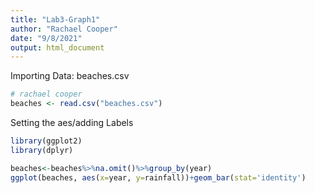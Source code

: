 ```yaml
---
title: "Lab3-Graph1"
author: "Rachael Cooper"
date: "9/8/2021"
output: html_document
---
```


Importing Data: beaches.csv
```r
# rachael cooper
beaches <- read.csv("beaches.csv")
```

Setting the aes/adding Labels
```r
library(ggplot2)
library(dplyr)

beaches<-beaches%>%na.omit()%>%group_by(year)
ggplot(beaches, aes(x=year, y=rainfall))+geom_bar(stat='identity')
```

